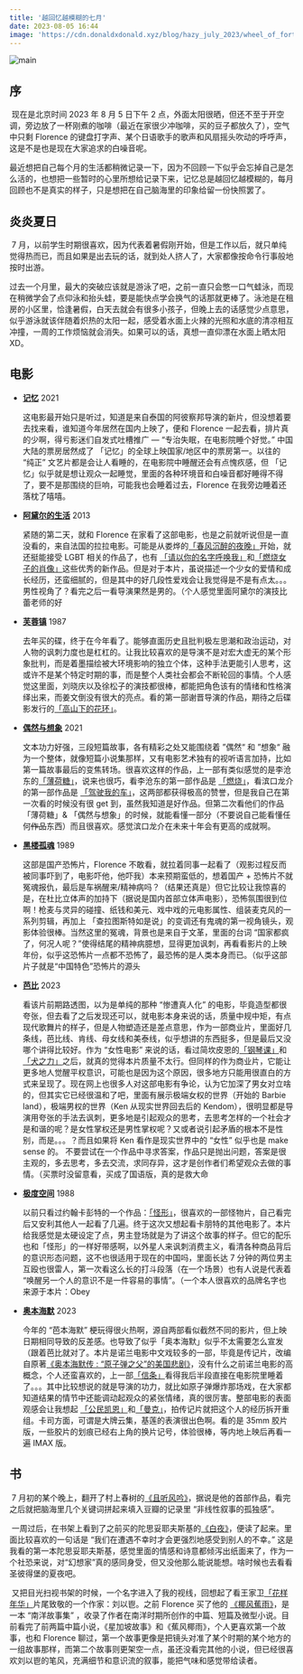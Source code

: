 ```yaml
---
title: '越回忆越模糊的七月'
date: 2023-08-05 16:44
image: 'https://cdn.donaldxdonald.xyz/blog/hazy_july_2023/wheel_of_fortune_and_fantasy.webp'
---
```


![main](https://cdn.donaldxdonald.xyz/blog/hazy_july_2023/wheel_of_fortune_and_fantasy.webp)


## 序

​		现在是北京时间 2023 年 8 月 5 日下午 2 点，外面太阳很晒，但还不至于开空调，旁边放了一杯刚煮的咖啡（最近在家很少冲咖啡，买的豆子都放久了），空气中只剩 Florence 的键盘打字声、某个日语歌手的歌声和风扇摇头吹动的呼呼声，这是不是也是现在大家追求的白噪音呢。

​		最近想把自己每个月的生活都稍微记录一下，因为不回顾一下似乎会忘掉自己是怎么活的，也想把一些暂时的心里所想给记录下来，记忆总是越回忆越模糊的，每月回顾也不是真实的样子，只是想把在自己脑海里的印象给留一份快照罢了。

## 炎炎夏日

​		7 月，以前学生时期很喜欢，因为代表着暑假刚开始，但是工作以后，就只单纯觉得热而已，而且如果是出去玩的话，就到处人挤人了，大家都像按命令行事般地按时出游。

​		过去一个月里，最大的突破应该就是游泳了吧，之前一直只会憋一口气蛙泳，而现在稍微学会了点仰泳和抬头蛙，要是能快点学会换气的话那就更棒了。泳池是在租房的小区里，恰逢暑假，白天去就会有很多小孩子，但晚上去的话感觉少点意思，似乎游泳就该伴随着炽热的太阳一起，感受着水面上火辣的光照和水底的清凉相互冲撞，一周的工作烦恼就会消失。如果可以的话，真想一直仰漂在水面上晒太阳 XD。

## 电影

- [**记忆**](https://movie.douban.com/subject/30137576/) 2021

  这电影最开始只是听过，知道是来自泰国的阿彼察邦导演的新片，但没想着要去找来看，谁知道今年居然在国内上映了，便和 Florence 一起去看，排片真的少啊，得亏影迷们自发式吐槽推广 — “专治失眠，在电影院睡个好觉。”  中国大陆的票房居然成了 「记忆」的全球上映国家/地区中的票房第一。以往的 “纯正” 文艺片都是会让人看睡的，在电影院中睡醒还会有点愧疚感，但 「记忆」似乎就是想让观众一起睡觉，里面的各种环境音和白噪音都好睡得不得了，要不是那围绕的巨响，可能我也会睡着过去，Florence 在我旁边睡着还落枕了嘻嘻。

- [**阿黛尔的生活**](https://movie.douban.com/subject/10535568/) 2013

  紧随的第二天，就和 Florence 在家看了这部电影，也是之前就听说但是一直没看的，来自法国的拉拉电影。可能是从娄烨的[「春风沉醉的夜晚」](https://movie.douban.com/subject/3690289/)开始，就还挺能接受 LGBT 相关的作品了，也有 [「请以你的名字呼唤我」](https://movie.douban.com/subject/26799731/)和[「燃烧女子的肖像」](https://movie.douban.com/subject/30257175/)这些优秀的新作品。但是对于本片，虽说描述一个少女的爱情和成长经历，还蛮细腻的，但是其中的好几段性爱戏会让我觉得是不是有点太。。。男性视角了？看完之后一看导演果然是男的。（个人感觉里面阿黛尔的演技比蕾老师的好

- [**芙蓉镇**](https://movie.douban.com/subject/1297880/) 1987

  去年买的碟，终于在今年看了。能够直面历史且批判极左思潮和政治运动，对人物的讽刺力度也是杠杠的。让我比较喜欢的是导演不是对宏大虚无的某个形象批判，而是着墨描绘被大环境影响的独立个体，这种手法更能引人思考，这或许不是某个特定时期的事，而是整个人类社会都会不断轮回的事情。个人感觉这里面，刘晓庆以及徐松子的演技都很棒，都能把角色该有的情绪和性格演绎出来，而姜文倒没有很大的亮点。看的第一部谢晋导演的作品，期待之后碟影发行的[「高山下的花环」](https://movie.douban.com/subject/1422283/)。

- [**偶然与想象**](https://movie.douban.com/subject/35360296/)  2021

  文本功力好强，三段短篇故事，各有精彩之处又能围绕着 ”偶然“ 和 ”想象“ 融为一个整体，就像短篇小说集那样，又有电影艺术独有的视听语言加持，比如第一篇故事最后的变焦转场。很喜欢这样的作品，上一部有类似感觉的是李沧东的[「薄荷糖」](https://movie.douban.com/subject/1303145/)，说来也很巧，看李沧东的第一部作品是 [「燃烧」](https://movie.douban.com/subject/26842702/)，看滨口龙介的第一部作品是 [「驾驶我的车」](https://movie.douban.com/subject/35235502/)，这两部都获得极高的赞誉，但是我自己在第一次看的时候没有很 get 到，虽然我知道是好作品。但第二次看他们的作品 「薄荷糖」& 「偶然与想象」的时候，就能看懂一部分（不要说自己能看懂任何~~作品~~东西）而且很喜欢。感觉滨口龙介在未来十年会有更高的成就啊。

- [**黑楼孤魂**](https://movie.douban.com/subject/1830189/) 1989

  这部是国产恐怖片，Florence 不敢看，就拉着同事一起看了（观影过程反而被同事吓到了，电影吓他，他吓我）本来预期蛮低的，想着国产 + 恐怖片不就冤魂报仇，最后是车祸醒来/精神病吗？（结果还真是）但它比较让我惊喜的是，在杜比立体声的加持下（据说是国内首部立体声电影），恐怖氛围很到位啊！枪麦与灵异的碰撞、纸钱和美元、戏中戏的元电影属性、组装麦克风的一系列剪辑，再加上 「查拉图斯特如是说」的变调还有鬼魂的第一视角镜头，观影体验很棒。当然这里的冤魂，背景也是来自于文革，里面的台词 “国家都疯了，何况人呢？”使得结尾的精神病臆想，显得更加讽刺，再看看影片的上映年份，似乎这恐怖片一点都不恐怖了，最恐怖的是人类本身而已。（似乎这部片子就是“中国特色”恐怖片的源头

- [**芭比**](https://movie.douban.com/subject/4058939/) 2023

  看该片前期路透图，以为是单纯的那种 “惨遭真人化” 的电影，毕竟造型都很夸张，但去看了之后发现还可以，就电影本身来说的话，质量中规中矩，有点现代歌舞片的样子，但是人物塑造还是差点意思，作为一部商业片，里面好几条线，芭比线、肯线、母女线和美泰线，似乎想讲的东西挺多，但是最后又没哪个讲得比较好。作为 “女性电影” 来说的话，看过简坎皮恩的[「钢琴课」](https://movie.douban.com/subject/1293818/)和[「犬之力」](https://movie.douban.com/subject/33437152/)之后，就真的觉得本片质量不太行。但同样的作为商业片，它能让更多地人觉醒平权意识，可能也是因为这个原因，很多地方只能用很直白的方式来呈现了。现在网上也很多人对这部电影有争论，认为它加深了男女对立啥的，但其实它已经很温和了吧，里面有展示极端女权的世界（开始的 Barbie land），极端男权的世界（Ken 从现实世界回去后的 Kendom），很明显都是导演用夸张的手法去讽刺，更多地是引起观众的思考，去思考怎样的一个社会才是和谐的呢？是女性掌权还是男性掌权呢？又或者说引起矛盾的根本不是性别，而是。。。？而且如果将 Ken 看作是现实世界中的 “女性” 似乎也是 make sense 的。 不要尝试在一个作品中寻求答案，作品只是抛出问题，答案是很主观的，多去思考，多去交流，求同存异，这才是创作者们希望观众去做的事情。（买票时没留意看，买成了国语版，真的是救大命

- [**极度空间**](https://movie.douban.com/subject/1295834/) 1988

  以前只看过约翰卡彭特的一个作品：[「怪形」](https://movie.douban.com/subject/1296794/)，很喜欢的一部怪物片，自己看完后又安利其他人一起看了几遍。终于这次又想起看卡朋特的其他电影了。本片给我感觉是太硬设定了点，男主登场就是为了讲这个故事的样子。但它的配乐也和「怪形」的一样好带感啊，以外星人来讽刺消费主义，看清各种商品背后的意识形态问题，这不也很适用于现在的中国吗，里面长达 7 分钟的两位男主互殴也很雷人，第一次看这么长的打斗段落（在一个场景）也有人说是代表着 “唤醒另一个人的意识不是一件容易的事情”。（一个本人很喜欢的品牌名字也来源于本片：Obey

- [**奥本海默**](https://movie.douban.com/subject/35593344/) 2023

  今年的 “芭本海默” 梗玩得很火热啊，源自两部看似截然不同的影片，但上映日期相同导致的反差感。也导致了似乎「奥本海默」似乎不太需要怎么宣发（跟着芭比就对了。本片是诺兰电影中文戏较多的一部，毕竟是传记片，改编自原著[《奥本海默传 : “原子弹之父”的美国悲剧》](https://book.douban.com/subject/4254757/)，没有什么之前诺兰电影的高概念，个人还蛮喜欢的，上一部[「信条」](https://movie.douban.com/subject/30444960/)看得我后半段直接在电影院里睡着了。。。其中比较想说的就是导演的功力，就比如原子弹爆炸那场戏，在大家都知道结果的情节中还能调动起观众的紧张情绪，真的很厉害。整部电影的表面观感会让我想起 [「公民凯恩」](https://movie.douban.com/subject/1292288/)和[「曼克」](https://movie.douban.com/subject/34461705/)，拍传记片就把这个人的经历拆开重组。卡司方面，可谓是大牌云集，基莲的表演很出色啊。看的是 35mm 胶片版，一些胶片的划痕已经右上角的换片记号，体验很棒，等内地上映后再看一遍 IMAX 版。



## 书

​		7 月初的某个晚上，翻开了村上春树的[《且听风吟》](https://book.douban.com/subject/30144098/)，据说是他的首部作品，看完之后就把脑海里几个关键词拼起来填入豆瓣的记录里 “非线性叙事的孤独感”。

​		一周过后，在书架上看到了之前买的陀思妥耶夫斯基的[《白夜》](https://book.douban.com/subject/34990038/)，便读了起来。里面比较喜欢的一句话是 “我们在遭遇不幸时才会更强烈地感受到别人的不幸。” 这是我看的第一本陀思妥耶夫斯基，感觉里面的情感和诗意都倾泻出纸面来了，作为一个社恐来说，对“幻想家”真的感同身受，但又没他那么能说能想。啥时候也去看看圣彼得堡的夏夜吧。

​		又把目光扫视书架的时候，一个名字进入了我的视线，回想起了看王家卫[「花样年华」](https://movie.douban.com/subject/1291557/)片尾致敬的一个作家：刘以鬯。之前 Florence 买了他的 [《椰风蕉雨》](https://book.douban.com/subject/35896343/)，是一本 “南洋故事集” ，收录了作者在南洋时期所创作的中篇、短篇及微型小说。目前看完了前两篇中篇小说，《星加坡故事》和《蕉风椰雨》，个人更喜欢第一个故事，也和 Florence 聊过，第一个故事更像是把镜头对准了某个时期的某个地方的一组故事那样，而第二个故事则更架空一点，虽还没看完其他的小说，但已经很喜欢刘以鬯的笔风，充满细节和意识流的叙事，能把气味和感觉带给读者。

